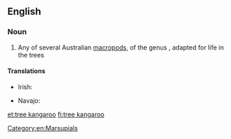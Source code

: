 ==English==
{{wikipedia}}
===Noun===
{{en-noun|head=[[tree]] [[kangaroo]]}}

# Any of several Australian [[macropod]]s, of the genus {{taxlink|Dendrolagus|genus}}, adapted for life in the trees

====Translations====
{{trans-top}}
* Irish: {{t-|ga|cangarú crainn|m}}
{{trans-mid}}
* Navajo: {{tø|nv|tsinlátah nahatʼeʼiitsoh}}
{{trans-bottom}}

[[Category:en:Marsupials]]

[[et:tree kangaroo]]
[[fi:tree kangaroo]]